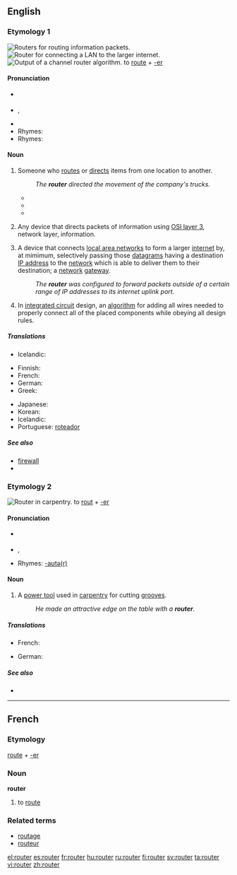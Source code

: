 {{wikipedia}}
==English==

===Etymology 1===
[[Image:Cisco7600seriesrouter.jpg|thumb|'''Routers''' for routing information packets.]]
[[Image:Router.jpg|thumb|'''Router''' for connecting a LAN to the larger internet.]]
[[Image:ChannelRouteSolution.gif|thumb|Output of a channel '''router''' algorithm.]]
to [[route#Verb|route]] + [[-er]]

====Pronunciation====
*{{a|UK}} {{IPA|/'ɹʊutə(ɹ)/}} {{SAMPA|/"ru:t@(r)/}}
*{{a|US}} {{IPA|/'ɹaʊtɚ/}}, {{SAMPA|/raUt3r/}}
*{{audio|en-uk-router.ogg|Audio (UK)}}
*Rhymes: {{a|UK}} {{Rhymes|ʊutə(ɹ)}}
*Rhymes: {{a|US}} {{Rhymes|aʊtə(r)}}

====Noun====
{{en-noun}}

# {{rfd-redundant}} Someone who [[route]]s or [[direct]]s items from one location to another.
#: ''The '''router''' directed the movement of the company's trucks.''
#*{{quote-book|1930|Edwin A. Godley and Alexander Kaylin|Control of Retail Store Operations|url=http://books.google.com/books?id=LPRCAAAAIAAJ|page=213
|passage=When the '''router''' receives the package, he places the route number on it as well as on the triplicate part of the attached salescheck.}}
#*{{quote-book|1963|Louis J. von Rago|Production Analysis and Control|url=http://books.google.com/books?id=OhczAAAAMAAJ|page=476
|passage=Obviously, the production control department might consist of one man or it might occupy a score of production control experts: '''routers''', schedulers, expediters, and dispatchers.}}
#*{{quote-book|1990|Mary Kay Allen and Omar Keith Helferich|Putting Expert Systems to Work in Logistics|url=http://books.google.com/books?id=Xw1PAAAAMAAJ|page=66
|passage=The system benefits include reduced delivery costs, increased vehicle use, and improved route decision making by dispatchers and '''routers'''.}}
# {{context|Communications}} Any device that directs packets of information using [[OSI layer 3]], network layer, information.
# {{internet}} A device that connects [[LAN|local area networks]] to form a larger [[internet]] by, at mimimum, selectively passing those [[datagram]]s having a destination [[IP address]] to the [[network]] which is able to deliver them to their destination; a [[network]] [[gateway]].
#: ''The '''router''' was configured to forward packets outside of a certain range of IP addresses to its internet uplink port.''
# {{electronics|electronic design automation}} In [[integrated circuit]] design, an [[algorithm]] for adding all wires needed to properly connect all of the placed components while obeying all design rules.

=====Translations=====
{{trans-top|Someone who routes or directs items from one location to another}}
{{trans-mid}}
{{trans-bottom}}

{{trans-top|Any device that directs packets of information using OSI layer 3}}
* Icelandic: {{t-|is|beinir|m}}
{{trans-mid}}
{{trans-bottom}}

{{trans-top|A device that connects local area networks to form a larger internet}}
* Finnish: {{t+|fi|reititin}}
* French: {{t+|fr|routeur}}
* German: {{t-|de|Router|m}}
* Greek: {{t+|el|διανομέας|m|sc=Grek}}
{{trans-mid}}
* Japanese: {{t|ja|ルータ|tr=rūta|sc=Jpan}}
* Korean: {{t-|ko|라우터|tr=rauteo}}
* Icelandic: {{t-|is|beinir|m}}
* Portuguese: [[roteador]] {{m}}
{{trans-bottom}}

=====See also=====
* [[firewall]]
* {{pedialite|routing (EDA)}}

===Etymology 2===
[[Image:Wood router jmc 2005 03 12.jpg|thumb|'''Router''' in carpentry.]]
to [[rout#Etymology 2|rout]] + [[-er]]

====Pronunciation====
* {{a|UK}} {{IPA|/'ɹaʊtə(ɹ)/}} {{SAMPA|/"raUt@(r)/}}
* {{a|US}} {{IPA|/'ɹaʊtɚ/}}, {{SAMPA|/raUt3r/}}
* Rhymes: [[Rhymes:English:-aʊtə(r)|-aʊtə(r)]]

====Noun====
{{en-noun}}

# A [[power tool]] used in [[carpentry]] for cutting [[groove]]s.
#: ''He made an attractive edge on the table with a '''router'''.''

=====Translations=====
{{trans-top|A power tool}}
* French: {{t|fr|défonçeuse}}
{{trans-mid}}
* German: {{t-|de|Oberfräse|f}}
{{trans-bottom}}

=====See also=====
* {{pedialite|wood router}}

----

==French==

===Etymology===
[[route]] + [[-er#French|-er]]

===Noun===
'''router'''

# to [[route#Verb|route]]

===Related terms===
*[[routage]]
*[[routeur]]

[[el:router]]
[[es:router]]
[[fr:router]]
[[hu:router]]
[[ru:router]]
[[fi:router]]
[[sv:router]]
[[ta:router]]
[[vi:router]]
[[zh:router]]
